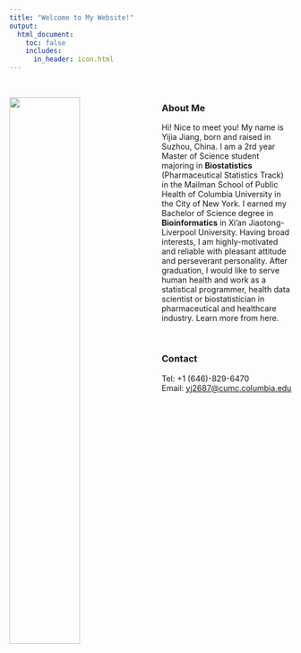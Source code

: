 ```yaml
---
title: "Welcome to My Website!"
output: 
  html_document:
    toc: false
    includes: 
      in_header: icon.html
---
```


&nbsp;

<img src="images/photo.jpeg" style="width:50%; margin: 0px 20px 0px 0px" align="left">

### About Me

Hi! Nice to meet you! My name is Yijia Jiang, born and raised in Suzhou, China. I am a 2rd year Master of Science student majoring in **Biostatistics** (Pharmaceutical Statistics Track) in the Mailman School of Public Health of <a style="text-decoration:none" href="https://www.columbia.edu/"> Columbia University in the City of New York</a>. I earned my Bachelor of Science degree in **Bioinformatics** in <a style="text-decoration:none" href="https://www.xjtlu.edu.cn/en/"> Xi'an Jiaotong-Liverpool University</a>. Having broad interests, I am highly-motivated and reliable with pleasant attitude and perseverant personality. After graduation, I would like to serve human health and work as a statistical programmer, health data scientist or biostatistician in pharmaceutical and healthcare industry. Learn more from <a style="text-decoration:none" href="experience.html"> here</a>.



&nbsp;


### Contact
<i class="fas fa-phone"></i> Tel: +1 (646)-829-6470   
<i class="fas fa-envelope"></i> Email: <yj2687@cumc.columbia.edu>